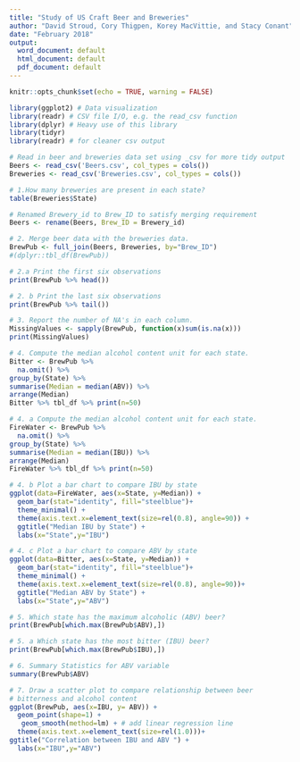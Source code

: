 ```yaml
---
title: "Study of US Craft Beer and Breweries"
author: "David Stroud, Cory Thigpen, Korey MacVittie, and Stacy Conant"
date: "February 2018"
output:
  word_document: default
  html_document: default
  pdf_document: default
---
```


```r
knitr::opts_chunk$set(echo = TRUE, warning = FALSE)
```


```r
library(ggplot2) # Data visualization
library(readr) # CSV file I/O, e.g. the read_csv function
library(dplyr) # Heavy use of this library
library(tidyr)
library(readr) # for cleaner csv output
```

```r
# Read in beer and breweries data set using _csv for more tidy output
Beers <- read_csv('Beers.csv', col_types = cols())
Breweries <- read_csv('Breweries.csv', col_types = cols())
```

```r
# 1.How many breweries are present in each state?
table(Breweries$State)
```

```r
# Renamed Brewery_id to Brew_ID to satisfy merging requirement
Beers <- rename(Beers, Brew_ID = Brewery_id)
```

```r
# 2. Merge beer data with the breweries data.
BrewPub <- full_join(Beers, Breweries, by="Brew_ID")
#(dplyr::tbl_df(BrewPub))
```

```r
# 2.a Print the first six observations
print(BrewPub %>% head())
```

```r
# 2. b Print the last six observations
print(BrewPub %>% tail())
```

```r
# 3. Report the number of NA's in each column.
MissingValues <- sapply(BrewPub, function(x)sum(is.na(x)))
print(MissingValues)
```

```r
# 4. Compute the median alcohol content unit for each state.
Bitter <- BrewPub %>%
  na.omit() %>%
group_by(State) %>%
summarise(Median = median(ABV)) %>%
arrange(Median)
Bitter %>% tbl_df %>% print(n=50)
```

```r
# 4. a Compute the median alcohol content unit for each state.
FireWater <- BrewPub %>%
  na.omit() %>%
group_by(State) %>%
summarise(Median = median(IBU)) %>%
arrange(Median)
FireWater %>% tbl_df %>% print(n=50)
```

```r
# 4. b Plot a bar chart to compare IBU by state 
ggplot(data=FireWater, aes(x=State, y=Median)) +
  geom_bar(stat="identity", fill="steelblue")+
  theme_minimal() +
  theme(axis.text.x=element_text(size=rel(0.8), angle=90)) +
  ggtitle("Median IBU by State") +
  labs(x="State",y="IBU")
```

```r
# 4. c Plot a bar chart to compare ABV by state
ggplot(data=Bitter, aes(x=State, y=Median)) +
  geom_bar(stat="identity", fill="steelblue")+
  theme_minimal() +
  theme(axis.text.x=element_text(size=rel(0.8), angle=90))+
  ggtitle("Median ABV by State") +
  labs(x="State",y="ABV")
```

```r
# 5. Which state has the maximum alcoholic (ABV) beer?
print(BrewPub[which.max(BrewPub$ABV),])
```

```r
# 5. a Which state has the most bitter (IBU) beer?
print(BrewPub[which.max(BrewPub$IBU),])
```

```r
# 6. Summary Statistics for ABV variable
summary(BrewPub$ABV)
```

```r
# 7. Draw a scatter plot to compare relationship between beer 
# bitterness and alcohol content
ggplot(BrewPub, aes(x=IBU, y= ABV)) +
  geom_point(shape=1) +
   geom_smooth(method=lm) + # add linear regression line
  theme(axis.text.x=element_text(size=rel(1.0)))+
ggtitle("Correlation between IBU and ABV ") +
  labs(x="IBU",y="ABV")
```


